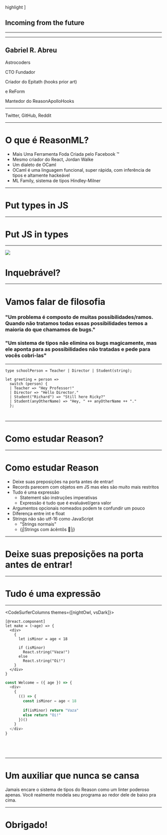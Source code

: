 








  highlight
]

<Head>
  <title>Unbreakable apps with ECMAScript 2077</title>
  <meta name='twitter:card' content='summary_large_image' />
  <meta name='twitter:site' content='@fakenickels' />
  <meta name='twitter:title' content='ReasonML, ES2077' />
  <meta name='twitter:description' content='Unbreakable apps with ECMAScript 2077' />
</Head>

## Incoming from the future

---

<Title glitchText1="ES2077" variant="featured">
  ReasonML
</Title>

---
<SplitLayout>
  <GlitchImage src={glitchBust} />

  <div style={{textAlign: 'center'}}>
    <h2>Gabriel R. Abreu</h2>
    <p>Astrocoders</p>
    <p>CTO Fundador</p>
    <p>Criador do Epitath (hooks prior art)</p>
    <p>e ReForm</p>
    <p>Mantedor do ReasonApolloHooks</p>
  </div>
</SplitLayout>

--- 
<Title variant="featured">
  @fakenickels
</Title>

Twitter, GitHub, Reddit

---

# O que é ReasonML?

<Steps>

- Mais Uma Ferramenta Foda Criada pelo Facebook ™️
- Mesmo criador do React, Jordan Walke
- Um dialeto de OCaml
- OCaml é uma linguagem funcional, super rápida, com inferência de tipos e altamente hackeável
- ML Family, sistema de tipos Hindley-Milner
  
</Steps>

---

<SplitLayout>

  <ImageFit src={stinks} />

  # Put types in JS

</SplitLayout>

---

<SplitLayout>
  <ImageFit src={stonks} />

  # Put JS in types

</SplitLayout>

---

<SplitLayout>

  <Image src={glitchUnbreakableImage} />

  <h1 style={{textAlign: 'center'}}>Inquebrável?</h1>
  
</SplitLayout>

---

# Vamos falar de filosofia

<div style={{textAlign: 'center'}}>

<Steps>

### "Um problema é composto de muitas possibilidades/ramos. Quando não tratamos todas essas possibilidades temos a maioria do que chamamos de bugs."

### "Um sistema de tipos não elimina os bugs magicamente, mas ele aponta para as possibilidades não tratadas e pede para vocês cobri-las"

</Steps>

</div>

---

<CodeSurfer theme={nightOwl}>

```reason
type schoolPerson = Teacher | Director | Student(string);

let greeting = person =>
  switch (person) {
  | Teacher => "Hey Professor!"
  | Director => "Hello Director."
  | Student("Richard") => "Still here Ricky?"
  | Student(anyOtherName) => "Hey, " ++ anyOtherName ++ "."
  };
```

```diff 1 subtitle="Ramos/possibilidades"

```

```diff 4:9 subtitle="Uso de um valor do tipo requer o tratamento de cada uma"

```

</CodeSurfer>

---

<SplitLayout>
  <GlitchImage src={glitchPerspectiveImage} />

  <h1 style={{textAlign: 'center'}}>Como estudar Reason?</h1>
</SplitLayout>

---

# Como estudar Reason

<Steps>

- Deixe suas preposições na porta antes de entrar!
- Records parecem com objetos em JS mas eles são muito mais restritos
- Tudo é uma expressão
  - Statement são instruções imperativas
  - Expressão é tudo que é evaluável/gera valor
- Argumentos opcionais nomeados podem te confundir um pouco
- Diferença entre int e float
- Strings não são utf-16 como JavaScript
  - "Strings normais"
  - {j|Strings com ácêntôs 😬|j}

</Steps>

---

# Deixe suas preposições na porta antes de entrar!

---

# Tudo é uma expressão

---

<CodeSurferColumns themes={[nightOwl, vsDark]}>

<Step>

```reason
[@react.component]
let make = (~age) => {
  <div>
    {
      let isMinor = age < 18

      if (isMinor)
        React.string("Vaza!")
      else
        React.string("Oi!") 
    }
  </div>
}
```

```js
const Welcome = ({ age }) => {
  <div>
    {
      (() => {
        const isMinor = age < 18
        
        if(isMinor) return "Vaza"
        else return "Oi!"
      })()
    }
  </div>
}
```

</Step>

<Step title="Em JavaScript expressões assim não são idiomáticas e a forma mais fácil de fazer é com uma IIFE">

```diff 4:10

```

```diff 4:9

```

</Step>

<Step title="Como o if é uma expressão ela estaria incompleta sem o else para que o tipo seja satisfeito">

```diff 9:10

```

```diff 8:8

```

</Step>

</CodeSurferColumns>

---

# Um auxiliar que nunca se cansa

<div style={{textAlign: 'center'}}>
  <Paragraph>
    Jamais encare o sistema de tipos do Reason como um linter poderoso apenas.
    Você realmente modela seu programa ao redor dele de baixo pra cima.
  </Paragraph>
</div>

---

<SplitLayout>

  <VideoBackground src={glitchFacesVideo} />

  <h1 style={{textAlign: 'center'}}>Obrigado!</h1>

</SplitLayout>